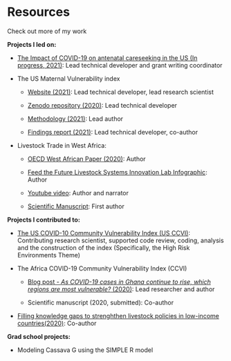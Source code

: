 # Resources

Check out more of my work

**Projects I led on:**


* [The Impact of COVID-19 on antenatal careseeking in the US (In progress, 2021)](https://healthcostinstitute.org/in-the-news/winners-of-covid-19-research-accelerator-grants-announced): Lead technical developer and grant writing coordinator


* The US Maternal Vulnerability index

  * [Website (2021)](https://www.mvi.surgoventures.org): Lead technical developer, lead research scientist
  * [Zenodo repository (2020)](https://zenodo.org/record/5590225#.YYfGd5pBw2w): Lead technical developer
  * [Methodology (2021)](https://mvi-us.s3.amazonaws.com/assets/SurgoVentures_MVI_Methodology_Jul2021.pdf): Lead author

  * [Findings report (2021)](https://surgoventures.org/resource-library/getting-hyperlocal-to-improve-outcomes-achieve-racial-equity-in-maternal-health-the-us-maternal-vulnerability-index): Lead technical developer, co-author


* Livestock Trade in West Africa:

  * [OECD West African Paper (2020)](https://read.oecd.org/10.1787/f8c71341-en?format=pdf): Author

  * [Feed the Future Livestock Systems Innovation Lab Infographic](https://github.com/vvalerioh/valerio-portfolio/blob/main/assets/INFOGRAPHIC_Valerio_Mapping_Regional_Patterns_Livestock_Trade_West_Africa_approved-2020.06.10%20(1).pdf): Author

  * [Youtube video](https://www.youtube.com/watch?v=yYDZfLe5aSs): Author and narrator

  * [Scientific Manuscript](https://journals.plos.org/plosone/article?id=10.1371/journal.pone.0232681): First author


**Projects I contributed to:**

* [The US COVID-10 Community Vulnerability Index (US CCVI)](https://precisionforcovid.org/ccvi): Contributing research scientist, supported code review, coding, analysis and the construction of the index (Specifically, the High Risk Environments Theme)


* The Africa COVID-19 Community Vulnerability Index (CCVI)

  * [Blog post - _As COVID-19 cases in Ghana continue to rise, which regions are most vulnerable?_ (2020)](https://surgoventures.medium.com/as-covid-19-cases-in-ghana-continue-to-rise-which-regions-are-most-vulnerable-2be1e6940c17): Lead researcher and author

  * Scientific manuscript (2020, submitted): Co-author


* [Filling knowledge gaps to strenghthen livestock policies in low-income countries(2020)](https://linkinghub.elsevier.com/retrieve/pii/S2211912420300821): Co-author


**Grad school projects:**

  * Modeling Cassava G using the SIMPLE R model
